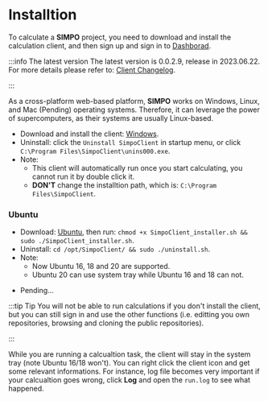 

# Installtion


To calculate a **SIMPO** project, you need to download and install the calculation client, and then sign up and sign in to <a href={config.customFields.urlDashHome}>Dashborad</a>.


:::info The latest version
The latest version is 0.0.2.9, release in 2023.06.22. For more details please refer to: <a href="/docs/Changelog/SIMPO Client/2023">Client Changelog</a>.

:::


As a cross-platform web-based platform, **SIMPO** works on Windows, Linux, and Mac (Pending) operating
systems. Therefore, it can leverage the power of supercomputers, as their systems are usually
Linux-based.

<Tabs>

  <TabItem value="windows" label="Windows" default>


  <ul>
    <li>
      Download and install the client: <a href={config.customFields.urlDownloadClientWindows} target="_blank" download>Windows</a>.
    </li>
    <li>
      Uninstall: click the <code>Uninstall SimpoClient</code> in startup menu, or click <code>C:\Program Files\SimpoClient\unins000.exe</code>.
    </li>
    <li>
      Note:
        <ul>
          <li>
            This client will automatically run once you start calculating, you cannot run it by double click it.
          </li>
          <li>
            <b>DON'T</b> change the installtion path, which is: <code>C:\Program Files\SimpoClient</code>.
          </li>
        </ul>
    </li>

  </ul>

  </TabItem>

  <TabItem value="linux" label="Linux">

  ### Ubuntu

  <ul>
    <li>
      Download: <a href={config.customFields.urlDownloalClientUbuntu} target="_blank" download>Ubuntu</a>, then run: <code>chmod +x SimpoClient_installer.sh && sudo ./SimpoClient_installer.sh</code>.
    </li>
    <li>
      Uninstall: <code>cd /opt/SimpoClient/ && sudo ./uninstall.sh</code>.
    </li>
    <li>
      Note:
        <ul>
          <li>
            Now Ubuntu 16, 18 and 20 are supported.
          </li>
          <li>
            Ubuntu 20 can use system tray while Ubuntu 16 and 18 can not.
          </li>
        </ul>
    </li>
  </ul>

  </TabItem>

  <TabItem value="mac" label="Mac">

  <ul>
    <li>Pending...</li>
  </ul>

  </TabItem>

</Tabs>


:::tip Tip
You will not be able to run calculations if you don't install the client, but you can still sign in and use the other functions (i.e. editting you own repositories, browsing and cloning the public repositories).


:::


While you are running a calcualtion task, the client will stay in the system tray (note Ubuntu 16/18 won't). You can right click the client icon and get some relevant informations. For instance, log file becomes very important if your calcualtion goes wrong, click **Log** and open the ``run.log`` to see what happened.
